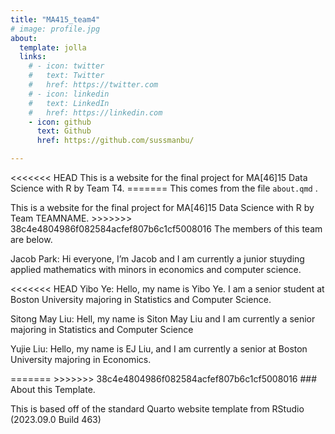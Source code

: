 ```yaml
---
title: "MA415_team4"
# image: profile.jpg
about:
  template: jolla
  links:
    # - icon: twitter
    #   text: Twitter
    #   href: https://twitter.com
    # - icon: linkedin
    #   text: LinkedIn
    #   href: https://linkedin.com
    - icon: github
      text: Github
      href: https://github.com/sussmanbu/

---
```



<<<<<<< HEAD
This is a website for the final project for MA[46]15 Data Science with R by Team T4.
=======
This comes from the file `about.qmd`
.

This is a website for the final project for MA[46]15 Data Science with R by Team TEAMNAME.
>>>>>>> 38c4e4804986f082584acfef807b6c1cf5008016
The members of this team are below.

Jacob Park:
Hi everyone, I'm Jacob and I am currently a junior stuyding applied mathematics with minors in economics and computer science.

<<<<<<< HEAD
Yibo Ye:
Hello, my name is Yibo Ye. I am a senior student at Boston University majoring in Statistics and Computer Science.

Sitong May Liu:
Hell, my name is Siton May Liu and I am currently a senior majoring in Statistics and Computer Science

Yujie Liu:
Hello, my name is EJ Liu, and I am currently a senior at Boston University majoring in Economics.

<!-- Please leave in the information below -->

=======
>>>>>>> 38c4e4804986f082584acfef807b6c1cf5008016
### About this Template.

This is based off of the standard Quarto website template from RStudio (2023.09.0 Build 463)

